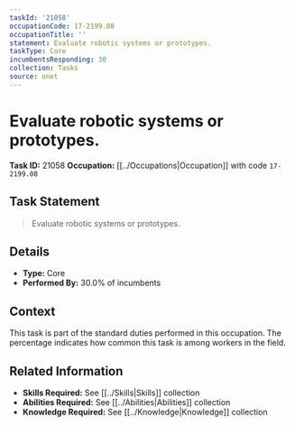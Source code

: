 ```yaml
---
taskId: '21058'
occupationCode: 17-2199.08
occupationTitle: ''
statement: Evaluate robotic systems or prototypes.
taskType: Core
incumbentsResponding: 30
collection: Tasks
source: onet
---
```

# Evaluate robotic systems or prototypes.

**Task ID:** 21058
**Occupation:** [[../Occupations|Occupation]] with code `17-2199.08`

## Task Statement

> Evaluate robotic systems or prototypes.

## Details

- **Type:** Core
- **Performed By:** 30.0% of incumbents

## Context

This task is part of the standard duties performed in this occupation. The percentage indicates how common this task is among workers in the field.

## Related Information

- **Skills Required:** See [[../Skills|Skills]] collection
- **Abilities Required:** See [[../Abilities|Abilities]] collection
- **Knowledge Required:** See [[../Knowledge|Knowledge]] collection
